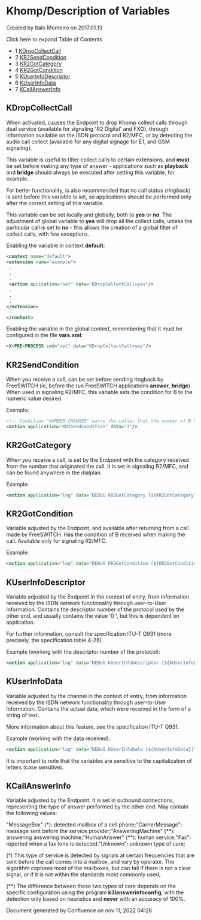 
# Khomp/Description of Variables 

 Created by  Italo Monteiro on 2017.01.13

Click here to expand Table of Contents

* 1 [KDropCollectCall](#kdropcollectcall)
* 2 [KR2SendCondition](#kr2sendcondition)
* 3 [KR2GotCategory](#kr2gotcategory)
* 4 [KR2GotCondition](#kr2gotcondition)
* 5 [KUserInfoDescriptor](#kuserinfodescriptor)
* 6 [KUserInfoData](#-freeswitch--khompdescription-of-variables-)
* 7 [KCallAnswerInfo](#kcallanswerinfo)

## KDropCollectCall

When activated, causes the Endpoint to drop Khomp collect calls through dual service (available for signaling 'R2 Digital' and FXO), through information available on the ISDN protocol and R2/MFC, or by detecting the audio call collect (available for any digital signage for E1, and GSM signaling).

This variable is useful to filter collect calls to certain extensions, and **must** be set before making any type of answer - applications such as **playback** and **bridge** should always be executed after setting this variable, for example.

For better functionality, is also recommended that no call status (_ringback_) is sent before this variable is set, so applications should be performed only after the correct setting of this variable.

This variable can be set locally and globally, both to **yes** or **no**. The adjustment of global variable to **yes** will drop all the collect calls, unless the particular call is set to **no** \- this allows the creation of a global filter of collect calls, with few exceptions.

Enabling the variable in context **default**:

```xml
<context name="default">
<extension name="example">
 .
 .
 .
 <action aplication="set" data="KDropCollectCall=yes"/>
 .
 .
 .
</extension>

</context>
```

Enabling the variable in the global context, remembering that it must be configured in the file **vars.xml**:

```xml
<X-PRE-PROCESS cmd="set" data="KDropCollectCall=yes"/>
```

## KR2SendCondition

When you receive a call, can be set before sending ringback by FreeSWITCH (ie, before the run FreeSWITCH applications **answer**, **bridge**). When used in signaling R2/MFC, this variable sets the condition for B to the numeric value desired.

Exemplo:

```xml
<!-- Condition "NUMBER CHANGED" warns the caller that the number of B has changed. -->
<action application="KR2SendCondition" data="3"/>
```

## KR2GotCategory

When you receive a call, is set by the Endpoint with the category received from the number that originated the call. It is set in signaling R2/MFC, and can be found anywhere in the dialplan.

Example:

```xml
<action application="log" data="DEBUG KR2GotCategory [${KR2GotCategory}]"/>
```

## KR2GotCondition

Variable adjusted by the Endpoint, and available after returning from a call made by FreeSWITCH. Has the condition of B received when making the call. Available only for signaling R2/MFC.

Example:

```xml
<action application="log" data="DEBUG KR2GotCondition [${KR2GotCondition}]"/>
```

## KUserInfoDescriptor

Variable adjusted by the Endpoint in the context of entry, from information received by the ISDN network functionality through user-to-User Information. Contains the descriptor number of the protocol used by the other end, and usually contains the value '0 ', but this is dependent on application.

For further information, consult the specification ITU-T Q931 (more precisely, the specification table 4-26).

Example (working with the descriptor number of the protocol):

```xml
<action application="log" data="DEBUG KUserInfoDescriptor [${KUserInfoDescriptor}]"/>
```

## KUserInfoData

Variable adjusted by the channel in the context of entry, from information received by the ISDN network functionality through user-to-User Information. Contains the actual data, which were received in the form of a string of text.

More information about this feature, see the specification ITU-T Q931.

Example (working with the data received):

```xml
<action application="log" data="DEBUG KUserInfoData [${KUserInfoData}]"/>
```

It is important to note that the variables are sensitive to the capitalization of letters (case sensitive).

## KCallAnswerInfo

Variable adjusted by the Endpoint. It is set in outbound connections, representing the type of answer performed by the other end. May contain the following values:

"MessageBox" (\*): detected mailbox of a cell phone;"CarrierMessage": message sent before the service provider;"AnsweringMachine" (\*\*): answering answering machine;"HumanAnswer" (\*\*): human service;"Fax": reported when a fax tone is detected."Unknown": unknown type of care;

(\*) This type of service is detected by signals at certain frequencies that are sent before the call comes into a mailbox, and vary by operator. The algorithm captures most of the mailboxes, but can fail if there is not a clear signal, or if it is not within the standards most commonly used;

(\*\*) The difference between these two types of care depends on the specific configuration using the program **k3lanswerinfoconfig**, with the detection only based on heuristics and **never** with an accuracy of 100%. 

Document generated by Confluence on nov 11, 2022 04:28
